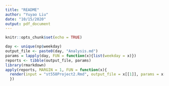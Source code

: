 ```yaml
---
title: "README"
author: "Yuyao Liu"
date: "10/15/2020"
output: pdf_document
---
```


```r
knitr::opts_chunk$set(echo = TRUE)
```

```r
day <- unique(np$weekday)
output_file <- paste0(day, "Analysis.md")
params = lapply(day, FUN = function(x){list(weekday = x)})
reports <- tibble(output_file, params)
library(rmarkdown)
apply(reports, MARGIN = 1, FUN = function(x){
  render(input = "st558Project2.Rmd", output_file = x[[1]], params = x[[2]])
  })
```
